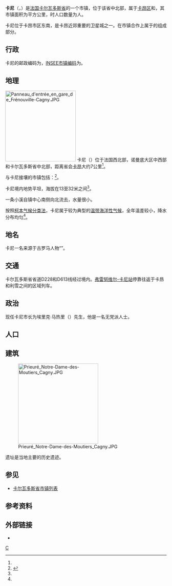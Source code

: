 {{Otheruses|subject=法国卡尔瓦多斯省市镇Cagny|other=法国索姆省同名市镇|卡尼 (索姆省)}}
{{About|卡尼}}
{{noteTA|G1=法国地名}}
{{Infobox French commune
|caption=卡尼镇中心的圣日耳曼教堂
|intercommunality = {{link-fr|沙丘谷市镇公共社区|Communauté de communes Val ès dunes}}
}}
'''卡尼'''（{{lang-fr|Cagny}}，{{IPA-fr|kaɲi|-|Fr-Paris--Cagny.ogg}}）是[[法国|法国]][[卡尔瓦多斯省|卡尔瓦多斯省]]的一个市镇，位于该省中北部，属于[[卡昂区|卡昂区]]和{{link-fr|沙丘谷市镇公共社区|Communauté de communes Val ès dunes}}，其市镇面积为{{wikidata|property|raw|P2046}}平方公里，{{wikidata|qualifier|P1082|P585}}时人口数量为{{wikidata|property|raw|P1082}}人{{wikidata|references|P1082}}。

卡尼位于卡昂市区东南，是卡昂近郊重要的卫星城之一。在市镇合作上属于{{link-fr|沙丘谷市镇公共社区|Communauté de communes Val ès dunes}}的组成部分。

==行政==
卡尼的邮政编码为{{wikidata|properties|P281}}，[[法国国家统计与经济研究所|INSEE市镇编码]]为{{wikidata|properties|P374}}。

==地理==
[[File:Panneau_d'entrée_en_gare_de_Frénouville-Cagny.JPG|220px]]
卡尼（{{wikidata|property|linked|P625}}）位于法国西北部，诺曼底大区中西部和卡尔瓦多斯省中北部，距离省会[[卡昂|卡昂]]大约7公里<ref name="geo"/>。

与卡尼接壤的市镇包括：{{Wikidata|properties|linked|P47}}<ref name="geo">{{Cite web|url=https://www.geoportail.gouv.fr/carte|title=Carte|accessdate=2020-03-22|author=Géoportail|language=fr|publisher=Géoportail|archive-date=2017-01-29|archive-url=https://web.archive.org/web/20170129154129/https://www.geoportail.gouv.fr/carte/|dead-url=yes}}</ref>。

卡尼境内地势平坦，海拔在13至32米之间<ref name="geo"/>。

一条小溪自镇中心南侧向北流去，水量很小。

按照[[柯本气候分类法|柯本气候分类法]]，卡尼属于较为典型的[[温带海洋性气候|温带海洋性气候]]，全年温差较小，降水分布均匀<ref name="geo"/>。

==地名==

卡尼一名来源于古罗马人物“{{lang|la|Canius}}”。

==交通==

卡尔瓦多斯省省道D228和D613线经过境内。[[弗雷努维尔-卡尼站|弗雷努维尔-卡尼站]]停靠往返于卡昂和利雪之间的区域列车。

==政治==

现任卡尼市长为埃里克·马热里（{{lang|fr|Éric Margerie}}）先生，他是一名无党派人士。

==人口==

{{Demography
|caption = 卡尼1936年－2017年人口变化情况
|1936=434
|1946=287
|1954=514
|1962=710
|1968=1,021
|1975=994
|1982=878
|1990=1,650
|1999=1,592
|2006=1,503
|2011=1,384
|2016=1,830
|2018=1,944
|source= Cassini<ref>{{Cite web|url=http://cassini.ehess.fr/cassini/fr/html/fiche.php?select_resultat=6540|title=Cagny|accessdate=2021-01-17|editor=Cassini|language=fr|website=cassini.ehess.fr|archive-date=2016-03-04|archive-url=https://web.archive.org/web/20160304110613/http://cassini.ehess.fr/cassini/fr/html/fiche.php?select_resultat=6540|dead-url=no}}</ref>、[[法国国家统计与经济研究所|INSEE]]{{wikidata|references|P1082}}
}}

==建筑==
[[File:Prieuré_Notre-Dame-des-Moutiers_Cagny.JPG|250px]]

{{link-fr|穆捷圣母修道院|Prieuré Notre-Dame-des-Moutiers}}遗址是当地主要的历史遗迹。

==参见==
* [[卡尔瓦多斯省市镇列表|卡尔瓦多斯省市镇列表]]

==参考资料==
{{reflist}}
== 外部链接 ==
{{Commons category}}
* {{Cite web|url={{Wikidata|property|raw|P856}}|title=卡尼市政府官方网站|language=fr}}
{{Geographic Location
|西北=[[日贝维尔|日贝尔维尔 Giberville]]
|北=[[代穆维尔|代穆维尔 Démouville]]
|東北=[[巴讷维尔拉康帕涅|巴讷维尔拉康帕涅 Banneville-la-Campagne]]
|西=[[蒙德维尔|蒙德维尔 Mondeville]]
|中央=卡尼 Cagny
|西南=[[格朗特维尔|格朗特维尔 Grentheville]]
|東=[[埃米耶维尔|埃米耶维尔 Émiéville]]
|南=
|東南=[[弗雷努维尔|弗雷努维尔 Frénouville]]
}}
{{卡尔瓦多斯省市镇}}

[[Category:卡尔瓦多斯省市镇|C]]